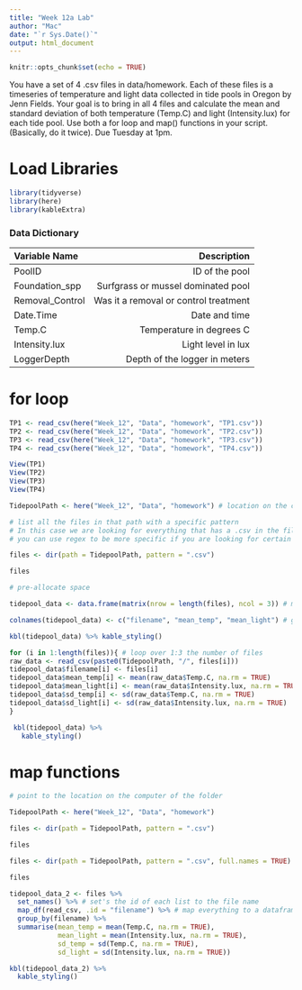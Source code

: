 ```yaml
---
title: "Week 12a Lab"
author: "Mac"
date: "`r Sys.Date()`"
output: html_document
---
```


```r
knitr::opts_chunk$set(echo = TRUE)
```

You have a set of 4 .csv files in data/homework. Each of these files is a timeseries of temperature and light data collected in tide pools in Oregon by Jenn Fields. Your goal is to bring in all 4 files and calculate the mean and standard deviation of both temperature (Temp.C) and light (Intensity.lux) for each tide pool. Use both a for loop and map() functions in your script. (Basically, do it twice). Due Tuesday at 1pm.

# Load Libraries

```r
library(tidyverse)
library(here)
library(kableExtra)
```

### Data Dictionary

| Variable Name |	Description |
|:--------------|------------:|
| PoolID	      |ID of the pool|
| Foundation_spp |	Surfgrass or mussel dominated pool |
| Removal_Control	| Was it a removal or control treatment |
| Date.Time	| Date and time |
| Temp.C	| Temperature in degrees C |
| Intensity.lux	| Light level in lux |
| LoggerDepth	| Depth of the logger in meters |

# for loop

```r
TP1 <- read_csv(here("Week_12", "Data", "homework", "TP1.csv"))
TP2 <- read_csv(here("Week_12", "Data", "homework", "TP2.csv"))
TP3 <- read_csv(here("Week_12", "Data", "homework", "TP3.csv"))
TP4 <- read_csv(here("Week_12", "Data", "homework", "TP4.csv"))

View(TP1)
View(TP2)
View(TP3)
View(TP4)
```

```r
TidepoolPath <- here("Week_12", "Data", "homework") # location on the computer of the folder

# list all the files in that path with a specific pattern
# In this case we are looking for everything that has a .csv in the filename
# you can use regex to be more specific if you are looking for certain patterns in filenames

files <- dir(path = TidepoolPath, pattern = ".csv")

files
```

```r
# pre-allocate space

tidepool_data <- data.frame(matrix(nrow = length(files), ncol = 3)) # make an empty dataframe that has one row for each file and 3 columns

colnames(tidepool_data) <- c("filename", "mean_temp", "mean_light") # give the dataframe column names

kbl(tidepool_data) %>% kable_styling()
```

```r
for (i in 1:length(files)){ # loop over 1:3 the number of files 
raw_data <- read_csv(paste0(TidepoolPath, "/", files[i]))
tidepool_data$filename[i] <- files[i]
tidepool_data$mean_temp[i] <- mean(raw_data$Temp.C, na.rm = TRUE)
tidepool_data$mean_light[i] <- mean(raw_data$Intensity.lux, na.rm = TRUE)
tidepool_data$sd_temp[i] <- sd(raw_data$Temp.C, na.rm = TRUE)
tidepool_data$sd_light[i] <- sd(raw_data$Intensity.lux, na.rm = TRUE)
}

 kbl(tidepool_data) %>%
   kable_styling()
```

# map functions

```r
# point to the location on the computer of the folder

TidepoolPath <- here("Week_12", "Data", "homework")

files <- dir(path = TidepoolPath, pattern = ".csv")

files
```

```r
files <- dir(path = TidepoolPath, pattern = ".csv", full.names = TRUE) # save the entire path name

files
```

```r
tidepool_data_2 <- files %>%
  set_names() %>% # set's the id of each list to the file name
  map_df(read_csv, .id = "filename") %>% # map everything to a dataframe and put the id in a column called filename
  group_by(filename) %>%
  summarise(mean_temp = mean(Temp.C, na.rm = TRUE),
            mean_light = mean(Intensity.lux, na.rm = TRUE),
            sd_temp = sd(Temp.C, na.rm = TRUE),
            sd_light = sd(Intensity.lux, na.rm = TRUE))

kbl(tidepool_data_2) %>%
  kable_styling()
```

